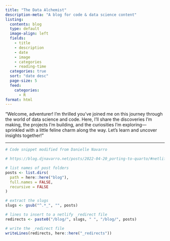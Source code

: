 ```yaml
---
title: "The Data Alchemist"
description-meta: "A blog for code & data science content"
listing:
  contents: blog
  type: default
  image-align: left
  fields: 
    - title
    - description
    - date
    - image
    - categories
    - reading-time
  categories: true
  sort: "date desc"
  page-size: 5
  feed:
    categories: 
      - R
format: html
---
```


"Welcome, adventurer! I’m thrilled you’ve joined me on this journey through the world of data science and code. Here, I’ll share the discoveries I’m making, the projects I’m building, and the curiosities I’m exploring—sprinkled with a little feline charm along the way. Let’s learn and uncover insights together!"

------------------------------------------------------------------------

```r
# Code snippet modified from Danielle Navarro

# https://blog.djnavarro.net/posts/2022-04-20_porting-to-quarto/#netlify-redirects

# list names of post folders
posts <- list.dirs(
  path = here::here("blog"),
  full.names = FALSE,
  recursive = FALSE
)

# extract the slugs
slugs <- gsub("^.*_", "", posts)

# lines to insert to a netlify _redirect file
redirects <- paste0("/blog/", slugs, " ", "/blog/", posts)

# write the _redirect file
writeLines(redirects, here::here("_redirects"))
```
